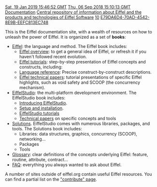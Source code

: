 [[Property:modification_date|Sat, 19 Jan 2019 15:46:52 GMT]]
[[Property:publication_date|Thu, 06 Sep 2018 15:10:13 GMT]]
[[Property:title|Documentation]]
[[Property:description|Central repository of information about Eiffel and the products and technologies of Eiffel Software]]
[[Property:weight|10]]
[[Property:uuid|E79DA6D4-70AD-4542-8E9B-EEFC813EC748]]

This is the Eiffel documentation site, with a wealth of resources on how to unleash the power of Eiffel. It is organized as a set of '''books''':

* [[Eiffel]]: the language and method. The Eiffel book includes:
** [[Eiffel Overview|Eiffel overview]]: to get a general idea of Eiffel, or refresh it if you haven't followed recent evolution.
** [[Eiffel Tutorials|Eiffel tutorials]]: step-by-step presentation of Eiffel concepts and constructs, including:
** [[Language reference|Language reference]]: Precise construct-by-construct descriptions.
** [[Technical papers about Eiffel|Eiffel technical papers]]: tutorial presentations of specific Eiffel highlights, such as void safety and SCOOP (the concurrency mechanism).
* [[EiffelStudio]]: the multi-platform development environment. The EiffelStudio book includes:
** [[Introducing EiffelStudio]].
** [[Setup and installation]].
** [[EiffelStudio tutorials]]
** [[Technical papers about EiffelStudio|Technical papers]] on specific concepts and tools
* [[Solutions]]. EiffelStudio comes with numerous libraries, packages, and tools. The Solutions book includes:
** Libraries: data structures, graphics, concurrency (SCOOP), networking...
** Packages
** Tools
* [[Glossary]]: clear definitions of the concepts underlying Eiffel:  feature, routine, attribute, contract...
* [[FAQ]]: everything you always wanted to ask about Eiffel.

A number of sites outside of eiffel.org contain useful Eiffel resources. You can find a partial list on the [https://www.eiffel.org/contribute "contribute" page].
